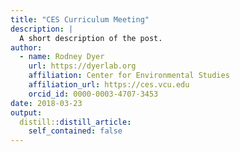 ```yaml
---
title: "CES Curriculum Meeting"
description: |
  A short description of the post.
author:
  - name: Rodney Dyer
    url: https://dyerlab.org
    affiliation: Center for Environmental Studies
    affiliation_url: https://ces.vcu.edu
    orcid_id: 0000-0003-4707-3453
date: 2018-03-23
output:
  distill::distill_article:
    self_contained: false
---
```





 
 
 
